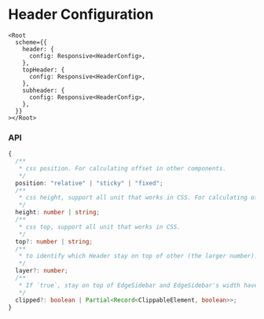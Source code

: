 
<Meta title="Layout v5/Configuration/Header" />

<style>{`
  .sbdocs-content {
    max-width: 720px;
  }
`}</style>

# Header Configuration

```tsx
<Root
  scheme={{
    header: {
      config: Responsive<HeaderConfig>,
    },
    topHeader: {
      config: Responsive<HeaderConfig>,
    },
    subheader: {
      config: Responsive<HeaderConfig>,
    },
  }}
></Root>
```

### API

```ts
{
  /**
   * css position. For calculating offset in other components.
   */
  position: "relative" | "sticky" | "fixed";
  /**
   * css height, support all unit that works in CSS. For calculating offset in other components.
   */
  height: number | string;
  /**
   * css top, support all unit that works in CSS.
   */
  top?: number | string;
  /**
   * to identify which Header stay on top of other (the larger number).
   */
  layer?: number;
  /**
   * If `true`, stay on top of EdgeSidebar and EdgeSidebar's width have no effect on Header.
   */
  clipped?: boolean | Partial<Record<ClippableElement, boolean>>;
}
```
